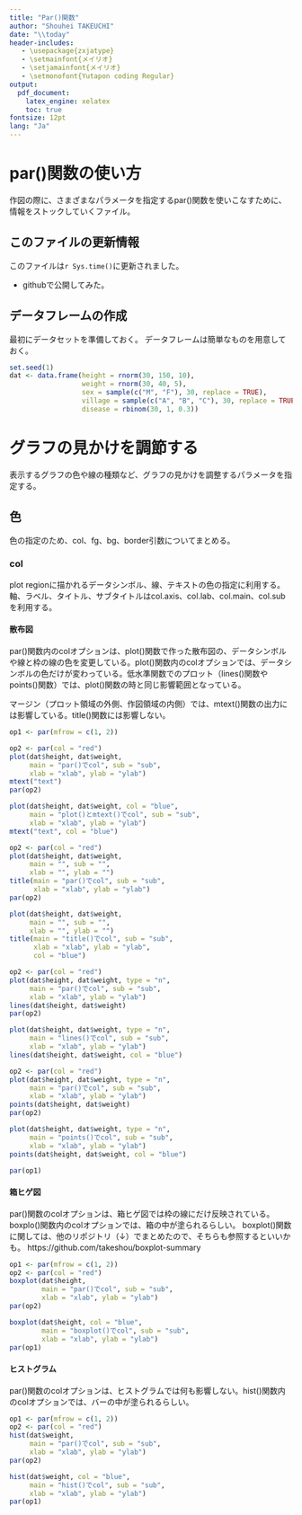 ```yaml
---
title: "Par()関数"
author: "Shouhei TAKEUCHI"
date: "\\today"
header-includes:
   - \usepackage{zxjatype}
   - \setmainfont{メイリオ}
   - \setjamainfont{メイリオ}
   - \setmonofont{Yutapon coding Regular}
output:
  pdf_document:
    latex_engine: xelatex
    toc: true
fontsize: 12pt
lang: "Ja"
---
```

\newpage

# par()関数の使い方

作図の際に、さまざまなパラメータを指定するpar()関数を使いこなすために、情報をストックしていくファイル。

## このファイルの更新情報

このファイルは`r Sys.time()`に更新されました。

* githubで公開してみた。

## データフレームの作成

最初にデータセットを準備しておく。
データフレームは簡単なものを用意しておく。

```r
set.seed(1)
dat <- data.frame(height = rnorm(30, 150, 10),
                  weight = rnorm(30, 40, 5),
                  sex = sample(c("M", "F"), 30, replace = TRUE),
                  village = sample(c("A", "B", "C"), 30, replace = TRUE),
                  disease = rbinom(30, 1, 0.3))
```


# グラフの見かけを調節する

表示するグラフの色や線の種類など、グラフの見かけを調整するパラメータを指定する。

## 色

色の指定のため、col、fg、bg、border引数についてまとめる。

### col

plot regionに描かれるデータシンボル、線、テキストの色の指定に利用する。軸、ラベル、タイトル、サブタイトルはcol.axis、col.lab、col.main、col.subを利用する。

#### 散布図

par()関数内のcolオプションは、plot()関数で作った散布図の、データシンボルや線と枠の線の色を変更している。plot()関数内のcolオプションでは、データシンボルの色だけが変わっている。低水準関数でのプロット（lines()関数やpoints()関数）では、plot()関数の時と同じ影響範囲となっている。

マージン（プロット領域の外側、作図領域の内側）では、mtext()関数の出力には影響している。title()関数には影響しない。

```r
op1 <- par(mfrow = c(1, 2))

op2 <- par(col = "red")
plot(dat$height, dat$weight,
     main = "par()でcol", sub = "sub",
     xlab = "xlab", ylab = "ylab")
mtext("text")
par(op2)

plot(dat$height, dat$weight, col = "blue",
     main = "plot()とmtext()でcol", sub = "sub", 
     xlab = "xlab", ylab = "ylab")
mtext("text", col = "blue")

op2 <- par(col = "red")
plot(dat$height, dat$weight,
     main = "", sub = "",
     xlab = "", ylab = "")
title(main = "par()でcol", sub = "sub",
      xlab = "xlab", ylab = "ylab")
par(op2)

plot(dat$height, dat$weight,
     main = "", sub = "", 
     xlab = "", ylab = "")
title(main = "title()でcol", sub = "sub",
      xlab = "xlab", ylab = "ylab",
      col = "blue")

op2 <- par(col = "red")
plot(dat$height, dat$weight, type = "n",
     main = "par()でcol", sub = "sub",
     xlab = "xlab", ylab = "ylab")
lines(dat$height, dat$weight)
par(op2)

plot(dat$height, dat$weight, type = "n",
     main = "lines()でcol", sub = "sub",
     xlab = "xlab", ylab = "ylab")
lines(dat$height, dat$weight, col = "blue")

op2 <- par(col = "red")
plot(dat$height, dat$weight, type = "n",
     main = "par()でcol", sub = "sub",
     xlab = "xlab", ylab = "ylab")
points(dat$height, dat$weight)
par(op2)

plot(dat$height, dat$weight, type = "n",
     main = "points()でcol", sub = "sub",
     xlab = "xlab", ylab = "ylab")
points(dat$height, dat$weight, col = "blue")

par(op1)
```

#### 箱ヒゲ図

par()関数のcolオプションは、箱ヒゲ図では枠の線にだけ反映されている。boxplo()関数内のcolオプションでは、箱の中が塗られるらしい。
boxplot()関数に関しては、他のリポジトリ（↓）でまとめたので、そちらも参照するといいかも。
https://github.com/takeshou/boxplot-summary

```r
op1 <- par(mfrow = c(1, 2))
op2 <- par(col = "red")
boxplot(dat$height,
        main = "par()でcol", sub = "sub",
        xlab = "xlab", ylab = "ylab")
par(op2)

boxplot(dat$height, col = "blue",
        main = "boxplot()でcol", sub = "sub",
        xlab = "xlab", ylab = "ylab")
par(op1)
```

#### ヒストグラム

par()関数のcolオプションは、ヒストグラムでは何も影響しない。hist()関数内のcolオプションでは、バーの中が塗られるらしい。

```r
op1 <- par(mfrow = c(1, 2))
op2 <- par(col = "red")
hist(dat$weight,
     main = "par()でcol", sub = "sub",
     xlab = "xlab", ylab = "ylab")
par(op2)

hist(dat$weight, col = "blue",
     main = "hist()でcol", sub = "sub",
     xlab = "xlab", ylab = "ylab")
par(op1)
```

